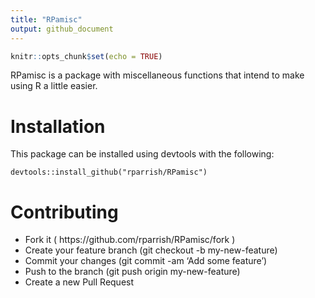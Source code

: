 ```yaml
---
title: "RPamisc"
output: github_document
---
```


```r
knitr::opts_chunk$set(echo = TRUE)
```


RPamisc is a package with miscellaneous functions that intend to make using R a little easier. 

# Installation  

This package can be installed using devtools with the following:

    devtools::install_github("rparrish/RPamisc")
 
# Contributing

- Fork it ( https://github.com/rparrish/RPamisc/fork )
- Create your feature branch (git checkout -b my-new-feature)
- Commit your changes (git commit -am 'Add some feature')
- Push to the branch (git push origin my-new-feature)
- Create a new Pull Request

